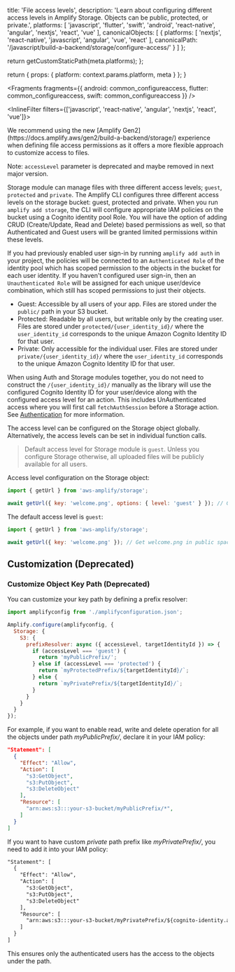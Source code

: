 
  title: 'File access levels',
  description: 'Learn about configuring different access levels in Amplify Storage. Objects can be public, protected, or private.',
  platforms: [
    'javascript',
    'flutter',
    'swift',
    'android',
    'react-native',
    'angular',
    'nextjs',
    'react',
    'vue'
  ],
  canonicalObjects: [
    {
      platforms: [
        'nextjs',
        'react-native',
        'javascript',
        'angular',
        'vue',
        'react'
      ],
      canonicalPath: '/javascript/build-a-backend/storage/configure-access/'
    }
  ]
};

  return getCustomStaticPath(meta.platforms);
};

  return {
    props: {
      platform: context.params.platform,
      meta
    }
  };
}


<Fragments
  fragments={{
    android: common_configureaccess,
    flutter: common_configureaccess,
    swift: common_configureaccess
  }}
/>

<InlineFilter filters={['javascript',  'react-native', 'angular', 'nextjs', 'react', 'vue']}>

<Callout warning>
We recommend using the new [Amplify Gen2](https://docs.amplify.aws/gen2/build-a-backend/storage/) experience when defining file access permissions as it offers a more flexible approach to customize access to files.

Note: `accessLevel` parameter is deprecated and maybe removed in next major version.
</Callout>

Storage module can manage files with three different access levels; `guest`, `protected` and `private`. The Amplify CLI configures three different access levels on the storage bucket: guest, protected and private. When you run `amplify add storage`, the CLI will configure appropriate IAM policies on the bucket using a Cognito identity pool Role. You will have the option of adding CRUD (Create/Update, Read and Delete) based permissions as well, so that Authenticated and Guest users will be granted limited permissions within these levels.

If you had previously enabled user sign-in by running `amplify add auth` in your project, the policies will be connected to an `Authenticated Role` of the identity pool which has scoped permission to the objects in the bucket for each user identity. If you haven't configured user sign-in, then an `Unauthenticated Role` will be assigned for each unique user/device combination, which still has scoped permissions to just their objects.

- Guest: Accessible by all users of your app. Files are stored under the `public/` path in your S3 bucket.
- Protected: Readable by all users, but writable only by the creating user. Files are stored under `protected/{user_identity_id}/` where the `user_identity_id` corresponds to the unique Amazon Cognito Identity ID for that user.
- Private: Only accessible for the individual user. Files are stored under `private/{user_identity_id}/` where the `user_identity_id` corresponds to the unique Amazon Cognito Identity ID for that user.

When using Auth and Storage modules together, you do not need to construct the `/{user_identity_id}/` manually as the library will use the configured Cognito Identity ID for your user/device along with the configured access level for an action. This includes UnAuthenticated access where you will first call `fetchAuthSession` before a Storage action. See [Authentication](/[platform]/build-a-backend/auth/under-the-hood/) for more information.

The access level can be configured on the Storage object globally. Alternatively, the access levels can be set in individual function calls.

> Default access level for Storage module is `guest`. Unless you configure Storage otherwise, all uploaded files will be publicly available for all users.

Access level configuration on the Storage object:

```javascript
import { getUrl } from 'aws-amplify/storage';

await getUrl({ key: 'welcome.png', options: { level: 'guest' } }); // Gets welcome.png in public space
```

The default access level is `guest`:

```javascript
import { getUrl } from 'aws-amplify/storage';

await getUrl({ key: 'welcome.png' }); // Get welcome.png in public space
```

## Customization (Deprecated)

### Customize Object Key Path (Deprecated)

You can customize your key path by defining a prefix resolver:

```javascript
import amplifyconfig from './amplifyconfiguration.json';

Amplify.configure(amplifyconfig, {
  Storage: {
    S3: {
      prefixResolver: async ({ accessLevel, targetIdentityId }) => {
        if (accessLevel === 'guest') {
          return 'myPublicPrefix/';
        } else if (accessLevel === 'protected') {
          return `myProtectedPrefix/${targetIdentityId}/`;
        } else {
          return `myPrivatePrefix/${targetIdentityId}/`;
        }
      }
    }
  }
});
```

For example, if you want to enable read, write and delete operation for all the objects under path _myPublicPrefix/_, declare it in your IAM policy:

```json
"Statement": [
  {
    "Effect": "Allow",
    "Action": [
      "s3:GetObject",
      "s3:PutObject",
      "s3:DeleteObject"
    ],
    "Resource": [
      "arn:aws:s3:::your-s3-bucket/myPublicPrefix/*",
    ]
  }
]
```

If you want to have custom _private_ path prefix like _myPrivatePrefix/_, you need to add it into your IAM policy:

```xml
"Statement": [
  {
    "Effect": "Allow",
    "Action": [
      "s3:GetObject",
      "s3:PutObject",
      "s3:DeleteObject"
    ],
    "Resource": [
      "arn:aws:s3:::your-s3-bucket/myPrivatePrefix/${cognito-identity.amazonaws.com:sub}/*"
    ]
  }
]
```

This ensures only the authenticated users has the access to the objects under the path.

</InlineFilter>
